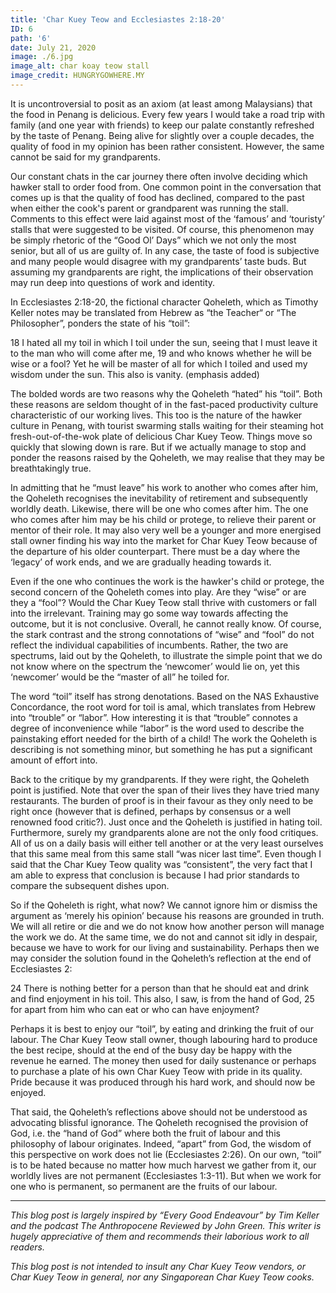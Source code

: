 ---
title: 'Char Kuey Teow and Ecclesiastes 2:18-20'
ID: 6
path: '6'
date: July 21, 2020
image: ./6.jpg
image_alt: char koay teow stall
image_credit: HUNGRYGOWHERE.MY
---

It is uncontroversial to posit as an axiom (at least among Malaysians) that the food in Penang is delicious. Every few years I would take a road trip with family (and one year with friends) to keep our palate constantly refreshed by the taste of Penang. Being alive for slightly over a couple decades, the quality of food in my opinion has been rather consistent. However, the same cannot be said for my grandparents.

Our constant chats in the car journey there often involve deciding which hawker stall to order food from. One common point in the conversation that comes up is that the quality of food has declined, compared to the past when either the cook's parent or grandparent was running the stall. Comments to this effect were laid against most of the ‘famous’ and ‘touristy’ stalls that were suggested to be visited. Of course, this phenomenon may be simply rhetoric of the “Good Ol’ Days” which we not only the most senior, but all of us are guilty of. In any case, the taste of food is subjective and many people would disagree with my grandparents’ taste buds. But assuming my grandparents are right, the implications of their observation may run deep into questions of work and identity.

In Ecclesiastes 2:18-20, the fictional character Qoheleth, which as Timothy Keller notes may be translated from Hebrew as “the Teacher“ or “The Philosopher”, ponders the state of his “toil”:

18 I hated all my toil in which I toil under the sun, seeing that I must leave it to the man who will come after me, 19 and who knows whether he will be wise or a fool? Yet he will be master of all for which I toiled and used my wisdom under the sun. This also is vanity. (emphasis added)

The bolded words are two reasons why the Qoheleth “hated” his “toil”. Both these reasons are seldom thought of in the fast-paced productivity culture characteristic of our working lives. This too is the nature of the hawker culture in Penang, with tourist swarming stalls waiting for their steaming hot fresh-out-of-the-wok plate of delicious Char Kuey Teow. Things move so quickly that slowing down is rare. But if we actually manage to stop and ponder the reasons raised by the Qoheleth, we may realise that they may be breathtakingly true.

In admitting that he “must leave” his work to another who comes after him, the Qoheleth recognises the inevitability of retirement and subsequently worldly death. Likewise, there will be one who comes after him. The one who comes after him may be his child or protege, to relieve their parent or mentor of their role. It may also very well be a younger and more energised stall owner finding his way into the market for Char Kuey Teow because of the departure of his older counterpart. There must be a day where the ‘legacy’ of work ends, and we are gradually heading towards it.

Even if the one who continues the work is the hawker's child or protege, the second concern of the Qoheleth comes into play. Are they “wise” or are they a “fool”? Would the Char Kuey Teow stall thrive with customers or fall into the irrelevant. Training may go some way towards affecting the outcome, but it is not conclusive. Overall, he cannot really know. Of course, the stark contrast and the strong connotations of “wise” and “fool” do not reflect the individual capabilities of incumbents. Rather, the two are spectrums, laid out by the Qoheleth, to illustrate the simple point that we do not know where on the spectrum the ‘newcomer’ would lie on, yet this ‘newcomer’ would be the “master of all” he toiled for.

The word “toil” itself has strong denotations. Based on the NAS Exhaustive Concordance, the root word for toil is amal, which translates from Hebrew into “trouble” or “labor”. How interesting it is that “trouble” connotes a degree of inconvenience while “labor” is the word used to describe the painstaking effort needed for the birth of a child! The work the Qoheleth is describing is not something minor, but something he has put a significant amount of effort into.

Back to the critique by my grandparents. If they were right, the Qoheleth point is justified. Note that over the span of their lives they have tried many restaurants. The burden of proof is in their favour as they only need to be right once (however that is defined, perhaps by consensus or a well renowned food critic?). Just once and the Qoheleth is justified in hating toil. Furthermore, surely my grandparents alone are not the only food critiques. All of us on a daily basis will either tell another or at the very least ourselves that this same meal from this same stall “was nicer last time”. Even though I said that the Char Kuey Teow quality was “consistent”, the very fact that I am able to express that conclusion is because I had prior standards to compare the subsequent dishes upon.

So if the Qoheleth is right, what now? We cannot ignore him or dismiss the argument as ‘merely his opinion’ because his reasons are grounded in truth. We will all retire or die and we do not know how another person will manage the work we do. At the same time, we do not and cannot sit idly in despair, because we have to work for our living and sustainability. Perhaps then we may consider the solution found in the Qoheleth’s reflection at the end of Ecclesiastes 2:

24 There is nothing better for a person than that he should eat and drink and find enjoyment in his toil. This also,
I saw, is from the hand of God, 25 for apart from him who can eat or who can have enjoyment?

Perhaps it is best to enjoy our “toil”, by eating and drinking the fruit of our labour. The Char Kuey Teow stall owner, though labouring hard to produce the best recipe, should at the end of the busy day be happy with the revenue he earned. The money then used for daily sustenance or perhaps to purchase a plate of his own Char Kuey Teow with pride in its quality. Pride because it was produced through his hard work, and should now be enjoyed.

That said, the Qoheleth’s reflections above should not be understood as advocating blissful ignorance. The Qoheleth recognised the provision of God, i.e. the “hand of God” where both the fruit of labour and this philosophy of labour originates. Indeed, “apart” from God, the wisdom of this perspective on work does not lie (Ecclesiastes 2:26). On our own, “toil” is to be hated because no matter how much harvest we gather from it, our worldly lives are not permanent (Ecclesiastes 1:3-11). But when we work for one who is permanent, so permanent are the fruits of our labour.

---

_This blog post is largely inspired by “Every Good Endeavour” by Tim Keller and the podcast The Anthropocene Reviewed by John Green. This writer is hugely appreciative of them and recommends their laborious work to all readers._

_This blog post is not intended to insult any Char Kuey Teow vendors, or Char Kuey Teow in general, nor any Singaporean Char Kuey Teow cooks._
